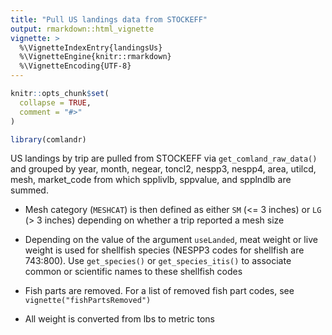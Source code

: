 ```yaml
---
title: "Pull US landings data from STOCKEFF"
output: rmarkdown::html_vignette
vignette: >
  %\VignetteIndexEntry{landingsUs}
  %\VignetteEngine{knitr::rmarkdown}
  %\VignetteEncoding{UTF-8}
---
```


```r
knitr::opts_chunk$set(
  collapse = TRUE,
  comment = "#>"
)
```

```r
library(comlandr)
```

US landings by trip are pulled from STOCKEFF via `get_comland_raw_data()` and grouped by year, month, negear, toncl2, nespp3, nespp4, area, utilcd, mesh, market_code from which spplivlb, sppvalue, and spplndlb are summed.

* Mesh category (`MESHCAT`) is then defined as either `SM` (<= 3 inches) or `LG` (> 3 inches) depending on whether a trip reported a mesh size

* Depending on the value of the argument `useLanded`, meat weight or live weight is used for shellfish species (NESPP3 codes for shellfish are 743:800). Use `get_species()` or `get_species_itis()` to associate common or scientific names to these shellfish codes

* Fish parts are removed. For a list of removed fish part codes, see `vignette("fishPartsRemoved")`

* All weight is converted from lbs to metric tons
